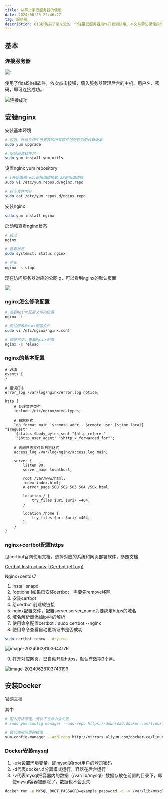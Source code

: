 ```yaml
---
title: 从零上手云服务器的使用
date: 2024/06/25 22:46:27
tag: 服务器
description: 618新购买了京东云的一个轻量云服务器用作开发测试用。本文从零记录使用时的所有流程和问题等，不定期更新。
---
```


## 基本

### 连接服务器
![](http://116.198.244.73:9000/images/20240625232058.png)‘

使用了finalShell软件，依次点击按钮，填入服务器管理后台的主机、用户名、密码，即可连接成功。

![连接成功](http://116.198.244.73:9000/images/20240625232225.png)

## 安装nginx

安装基本环境

```bash
# 可选，升级系统中已安装的所有软件包到它们的最新版本
sudo yum upgrade

# 安装必装软件包
sudo yum install yum-utils
```

设置nginx yum repository

```bash
# i开始编辑 esc退出编辑模式 ZZ退出编辑器
sudo vi /etc/yum.repos.d/nginx.repo

# 打印文件内容
sudo cat /etc/yum.repos.d/nginx.repo
```

安装nginx

```bash
sudo yum install nginx
```

启动和查看nginx状态

```bash
# 启动
nginx

# 查看状态
sudo systemctl status nginx

# 停止
nginx -s stop
```

现在访问服务器对应的公网ip，可以看到nginx的默认页面

![](http://116.198.244.73:9000/images/20240626164625.png)

### nginx怎么修改配置
```bash
# 查看nginx配置文件的位置
nginx -t

# 前往修改Nginx配置文件
sudo vi /etc/nginx/nginx.conf

# 修改完毕，重载Nginx配置
nginx -s reload
```

### nginx的基本配置
```nginx server
# 必填
events {
}

# 错误日志
error_log /var/log/nginx/error.log notice;

http {
    # 处理文件类型
    include /etc/nginx/mime.types;

    # 日志格式
    log_format main '$remote_addr - $remote_user [$time_local] "$request" '
    '$status $body_bytes_sent "$http_referer" '
    '"$http_user_agent" "$http_x_forwarded_for"';

    # 访问日志文件及日志格式
    access_log /var/log/nginx/access.log main;

    server {
        listen 80;
        server_name localhost;

        root /var/www/html;
        index index.html;
        # error_page 500 502 503 504 /50x.html;

        location / {
            try_files $uri $uri/ =404;
        }

        location /home {
            try_files $uri $uri/ =404;
        }
    }
}
```

### nginx+certbot配置https

见certbot官网使用文档，选择对应的系统和网页部署软件，参照文档

[Certbot Instructions | Certbot (eff.org)](https://certbot.eff.org/instructions?ws=nginx&os=centosrhel7&tab=standard)

Nginx+centos7

1. Install snapd
2. [optional]如果已安装certbot，需要先remove移除
3. 安装certbot
4. 给certbot 创建软链接
5. nginx配置文件，配置server.server_name为要绑定https的域名
6. 域名解析商添加ipv4的解析
7. 使用命令配置certbot：sudo certbot --nginx
8. 使用命令查看自动更新证书是否成功

```bash
sudo certbot renew --dry-run
```

![image-20240628103644176](http://116.198.244.73:9000/images/image-20240628103644176.png)

9. 打开对应网页，已自动开启https，默认有效期3个月。

![image-20240628103743199](http://116.198.244.73:9000/images/image-20240628103743199.png)

## 安装Docker

[官网文档](https://docs.docker.com/engine/install/centos/#uninstall-docker-engine)

其中
```bash
# 国内无法直连，所以下方命令会失败
# sudo yum-config-manager --add-repo https://download.docker.com/linux/centos/docker-ce.repo

# 替代使用阿里的镜像
yum-config-manager --add-repo http://mirrors.aliyun.com/docker-ce/linux/centos/docker-ce.repo
```


### Docker安装mysql

1. -e为设置环境变量，即mysql的root用户的登录密码
2. -d代表docker以分离模式运行，容器在后台运行
3. -v代表mysql把容器内的数据（/var/lib/mysql）数据存放在前置的目录下，即使mysql容器被删除了，数据也不会丢失

```bash
docker run -e MYSQL_ROOT_PASSWORD=example_password -d -v /var/lib/mysql:/var/lib/mysql mysql
```